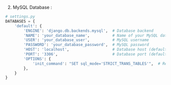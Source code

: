 2. MySQL Database : 

```python
# settings.py
DATABASES = {
    'default': {
        'ENGINE': 'django.db.backends.mysql',  # Database backend
        'NAME': 'your_database_name',          # Name of your MySQL database
        'USER': 'your_database_user',          # MySQL username
        'PASSWORD': 'your_database_password',  # MySQL password
        'HOST': 'localhost',                   # Database host (default is localhost)
        'PORT': '3306',                        # Database port (default is 3306)
        'OPTIONS': {
            'init_command': "SET sql_mode='STRICT_TRANS_TABLES'",  # Recommended SQL mode
        },
    }
}
```